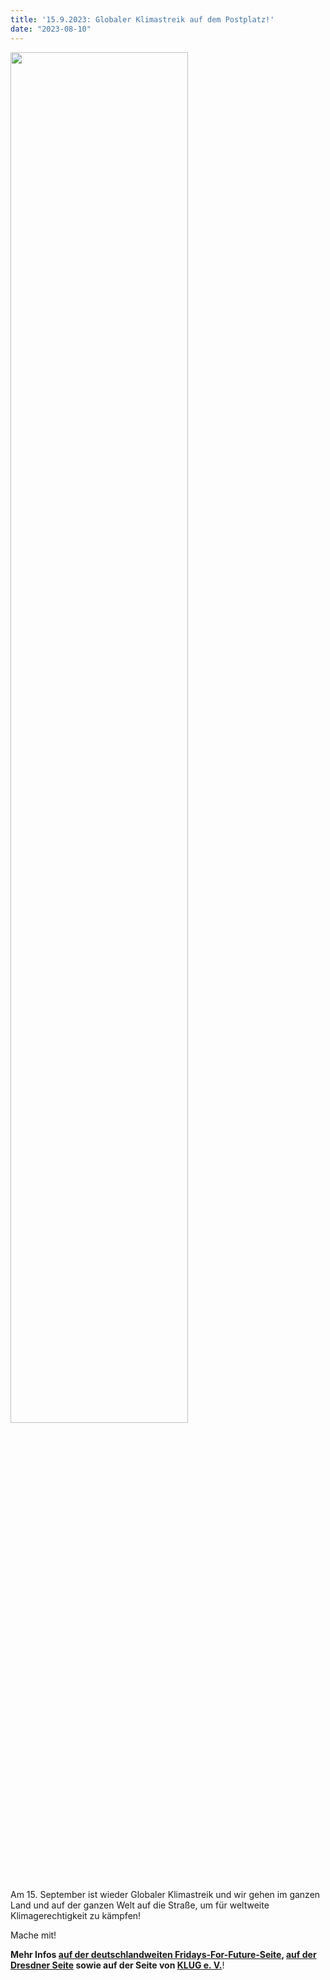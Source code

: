 ```yaml
---
title: '15.9.2023: Globaler Klimastreik auf dem Postplatz!'
date: "2023-08-10"
---
```


![](images/2023_08_10_global_climate_strike.jpg){width='75%' fig-align='center'}

Am 15. September ist wieder Globaler Klimastreik und wir gehen im ganzen Land und auf der ganzen Welt auf die Straße, um für weltweite Klimagerechtigkeit zu kämpfen!

Mache mit!

**Mehr Infos [auf der deutschlandweiten Fridays-For-Future-Seite](https://fridaysforfuture.de/klimastreik/), [auf der Dresdner Seite](https://fffdd.de/aktion/2023-09-15-globaler-klimastreik/) sowie auf der Seite von [KLUG e. V.](https://www.klimawandel-gesundheit.de/globaler-klimastreik-am-15-september/)**!
